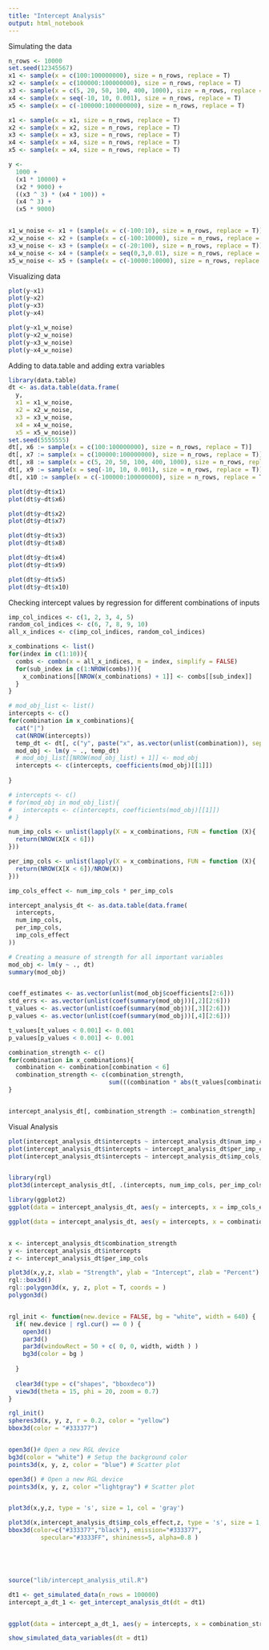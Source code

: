 ```yaml
---
title: "Intercept Analysis"
output: html_notebook
---
```



Simulating the data

```r
n_rows <- 10000
set.seed(12345567)
x1 <- sample(x = c(100:100000000), size = n_rows, replace = T)
x2 <- sample(x = c(100000:100000000), size = n_rows, replace = T)
x3 <- sample(x = c(5, 20, 50, 100, 400, 1000), size = n_rows, replace = T)
x4 <- sample(x = seq(-10, 10, 0.001), size = n_rows, replace = T)
x5 <- sample(x = c(-100000:100000000), size = n_rows, replace = T)

x1 <- sample(x = x1, size = n_rows, replace = T)
x2 <- sample(x = x2, size = n_rows, replace = T)
x3 <- sample(x = x3, size = n_rows, replace = T)
x4 <- sample(x = x4, size = n_rows, replace = T)
x5 <- sample(x = x4, size = n_rows, replace = T)

y <- 
  1000 + 
  (x1 * 10000) +
  (x2 * 9000) + 
  ((x3 ^ 3) * (x4 * 100)) + 
  (x4 ^ 3) +
  (x5 * 9000)


x1_w_noise <- x1 + (sample(x = c(-100:10), size = n_rows, replace = T))
x2_w_noise <- x2 + (sample(x = c(-100:10000), size = n_rows, replace = T))
x3_w_noise <- x3 + (sample(x = c(-20:100), size = n_rows, replace = T))
x4_w_noise <- x4 + (sample(x = seq(0,3,0.01), size = n_rows, replace = T))
x5_w_noise <- x5 + (sample(x = c(-10000:10000), size = n_rows, replace = T))

```


Visualizing data
```r

plot(y~x1)
plot(y~x2)
plot(y~x3)
plot(y~x4)

plot(y~x1_w_noise)
plot(y~x2_w_noise)
plot(y~x3_w_noise)
plot(y~x4_w_noise)

```

Adding to data.table and adding extra variables
```r
library(data.table)
dt <- as.data.table(data.frame(
  y,
  x1 = x1_w_noise,
  x2 = x2_w_noise,
  x3 = x3_w_noise,
  x4 = x4_w_noise,
  x5 = x5_w_noise))
set.seed(5555555)
dt[, x6 := sample(x = c(100:100000000), size = n_rows, replace = T)]
dt[, x7 := sample(x = c(100000:100000000), size = n_rows, replace = T)]
dt[, x8 := sample(x = c(5, 20, 50, 100, 400, 1000), size = n_rows, replace = T)]
dt[, x9 := sample(x = seq(-10, 10, 0.001), size = n_rows, replace = T)]
dt[, x10 := sample(x = c(-100000:100000000), size = n_rows, replace = T)]

plot(dt$y~dt$x1)
plot(dt$y~dt$x6)

plot(dt$y~dt$x2)
plot(dt$y~dt$x7)

plot(dt$y~dt$x3)
plot(dt$y~dt$x8)

plot(dt$y~dt$x4)
plot(dt$y~dt$x9)

plot(dt$y~dt$x5)
plot(dt$y~dt$x10)


```

Checking intercept values by regression for different combinations of inputs

```r

imp_col_indices <- c(1, 2, 3, 4, 5)
random_col_indices <- c(6, 7, 8, 9, 10)
all_x_indices <- c(imp_col_indices, random_col_indices)

x_combinations <- list()
for(index in c(1:10)){
  combs <- combn(x = all_x_indices, m = index, simplify = FALSE)
  for(sub_index in c(1:NROW(combs))){
    x_combinations[[NROW(x_combinations) + 1]] <- combs[[sub_index]]
  }
}

# mod_obj_list <- list()
intercepts <- c()
for(combination in x_combinations){
  cat("|")
  cat(NROW(intercepts))
  temp_dt <- dt[, c("y", paste("x", as.vector(unlist(combination)), sep = "")), with = F]
  mod_obj <- lm(y ~ ., temp_dt)  
  # mod_obj_list[[NROW(mod_obj_list) + 1]] <- mod_obj
  intercepts <- c(intercepts, coefficients(mod_obj)[[1]])
  
}

# intercepts <- c()
# for(mod_obj in mod_obj_list){
#   intercepts <- c(intercepts, coefficients(mod_obj)[[1]])
# }

num_imp_cols <- unlist(lapply(X = x_combinations, FUN = function (X){
  return(NROW(X[X < 6]))
}))

per_imp_cols <- unlist(lapply(X = x_combinations, FUN = function (X){
  return(NROW(X[X < 6])/NROW(X))
}))

imp_cols_effect <- num_imp_cols * per_imp_cols

intercept_analysis_dt <- as.data.table(data.frame(
  intercepts,
  num_imp_cols,
  per_imp_cols,
  imp_cols_effect
))

# Creating a measure of strength for all important variables
mod_obj <- lm(y ~ ., dt)  
summary(mod_obj)


coeff_estimates <- as.vector(unlist(mod_obj$coefficients[2:6]))
std_errs <- as.vector(unlist(coef(summary(mod_obj))[,2][2:6]))
t_values <- as.vector(unlist(coef(summary(mod_obj))[,3][2:6]))
p_values <- as.vector(unlist(coef(summary(mod_obj))[,4][2:6]))

t_values[t_values < 0.001] <- 0.001
p_values[p_values < 0.001] <- 0.001

combination_strength <- c()
for(combination in x_combinations){
  combination <- combination[combination < 6]
  combination_strength <- c(combination_strength, 
                            sum(((combination * abs(t_values[combination]))/p_values[combination]), na.rm = T))
}


intercept_analysis_dt[, combination_strength := combination_strength]

```


Visual Analysis

```r

plot(intercept_analysis_dt$intercepts ~ intercept_analysis_dt$num_imp_cols)
plot(intercept_analysis_dt$intercepts ~ intercept_analysis_dt$per_imp_cols)
plot(intercept_analysis_dt$intercepts ~ intercept_analysis_dt$imp_cols_effect)


library(rgl)
plot3d(intercept_analysis_dt[, .(intercepts, num_imp_cols, per_imp_cols)])

library(ggplot2)
ggplot(data = intercept_analysis_dt, aes(y = intercepts, x = imp_cols_effect, color = as.factor(num_imp_cols))) + geom_point()

ggplot(data = intercept_analysis_dt, aes(y = intercepts, x = combination_strength, color = as.factor(num_imp_cols), size = per_imp_cols)) + geom_point()


x <- intercept_analysis_dt$combination_strength
y <- intercept_analysis_dt$intercepts
z <- intercept_analysis_dt$per_imp_cols

plot3d(x,y,z, xlab = "Strength", ylab = "Intercept", zlab = "Percent")
rgl::box3d()
rgl::polygon3d(x, y, z, plot = T, coords = )
polygon3d()


rgl_init <- function(new.device = FALSE, bg = "white", width = 640) { 
  if( new.device | rgl.cur() == 0 ) {
    open3d()
    par3d()
    par3d(windowRect = 50 + c( 0, 0, width, width ) )
    bg3d(color = bg )
    
  }
  
  clear3d(type = c("shapes", "bboxdeco"))
  view3d(theta = 15, phi = 20, zoom = 0.7)
}

rgl_init()
spheres3d(x, y, z, r = 0.2, color = "yellow")
bbox3d(color = "#333377")


open3d()# Open a new RGL device
bg3d(color = "white") # Setup the background color
points3d(x, y, z, color = "blue") # Scatter plot

open3d() # Open a new RGL device
points3d(x, y, z, color ="lightgray") # Scatter plot


plot3d(x,y,z, type = 's', size = 1, col = 'gray')

plot3d(x,intercept_analysis_dt$imp_cols_effect,z, type = 's', size = 1, col = 'yellow')
bbox3d(color=c("#333377","black"), emission="#333377",
         specular="#3333FF", shininess=5, alpha=0.8 ) 






```



```r
source("lib/intercept_analysis_util.R")

dt1 <- get_simulated_data(n_rows = 100000)
intercept_a_dt_1 <- get_intercept_analysis_dt(dt = dt1)


ggplot(data = intercept_a_dt_1, aes(y = intercepts, x = combination_strength, color = per_imp_cols)) + geom_point() + scale_color_gradient2(low="yellow", high="red", mid = "black", midpoint = mean(intercept_analysis_dt$per_imp_cols)) + theme(panel.background = element_rect(fill = 'white', colour = 'white'))

show_simulated_data_variables(dt = dt1)

```

